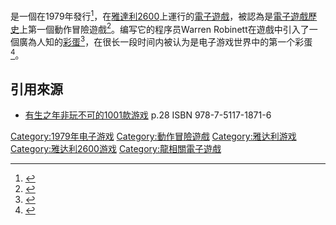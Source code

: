 {{noteTA
|T=zh-cn:冒险 (1979年游戏); zh-tw:魔幻歷險;
|1=zh-cn:冒险; zh-tw:魔幻歷險;
}}
{{vgname|魔幻歷險|en=Adventure}}是一個在1979年發行<ref name="JaggedInterview">{{cite web | last = Connelly | first = Joey | title = Interview with Warren Robinett | publisher = The Jadded Gamer | url = http://www.thejadedgamer.net/interview_warrenrobinett.shtml | accessdate = 2007-10-11 }}</ref>，在[[雅達利2600|雅達利2600]]上運行的[[電子遊戲|電子遊戲]]，被認為是[[電子遊戲歷史|電子遊戲歷史]]上第一個動作冒險遊戲<ref name="WarrenSite">{{cite web | last = Robinett | first = Warren | title = Adventure for the Atari 2600 Video Game Console | url = http://www.warrenrobinett.com/adventure/index.html | accessdate = 2007-10-11 | archive-date = 2012-08-13 | archive-url = https://www.webcitation.org/69tgFu8GI?url=http://www.warrenrobinett.com/adventure/index.html | dead-url = yes }}</ref>。编写它的程序员Warren Robinett在遊戲中引入了一個廣為人知的[[彩蛋_(視覺)|彩蛋]]<ref name="gamespot">{{cite web | last = Gouskos | first = Carrie | title = The Greatest Easter Eggs in Gaming | url = http://www.gamespot.com/features/6131572/index.html | accessdate = 2008-01-30 | archive-date = 2007-10-20 | archive-url = https://web.archive.org/web/20071020104450/http://www.gamespot.com/features/6131572/index.html | dead-url = no }}</ref>，在很长一段时间内被认为是电子游戏世界中的第一个彩蛋<ref>{{Cite web|title=整整40年后，我们终于看到了游戏史上第一个彩蛋 - 触乐|url=http://www.chuapp.com/article/282609.html|accessdate=2021-01-01|work=www.chuapp.com}}</ref>。

== 引用來源 ==
{{Reflist}}
{{Refbegin}}
* [[有生之年非玩不可的1001款游戏|有生之年非玩不可的1001款游戏]] p.28 ISBN 978-7-5117-1871-6
{{Refend}}

{{DEFAULTSORT:Adventure}}

[[Category:1979年电子游戏|Category:1979年电子游戏]]
[[Category:動作冒險遊戲|Category:動作冒險遊戲]]
[[Category:雅达利游戏|Category:雅达利游戏]]
[[Category:雅达利2600游戏|Category:雅达利2600游戏]]
[[Category:龍相關電子遊戲|Category:龍相關電子遊戲]]

{{action-adventure-videogame-stub}}